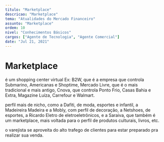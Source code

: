 ```yaml
---
titulo: "Marketplace"
descricao: "Marketplace"
tema: "Atualidades do Mercado Financeiro"
assunto: "Marketplace"
ordem: 10
nivel: "Conhecimentos Básicos"
cargos: ["Agente de Tecnologia", "Agente Comercial"]
date: "Jul 21, 2021"
---
```


# Marketplace

é um shopping center virtual
Ex: B2W, que é a empresa que controla Submarino, Americanas e Shoptime, Mercado Livre, que é o mais tradicional e mais antigo, Cnova, que controla Ponto Frio, Casas Bahia e Extra, Magazine Luíza, Carrefour e Walmart.

perfil mais de nicho, como a Dafiti, de moda, esportes e infantil, a Madeireira Madeira e a Mobly, com perfil de decoração, a Netshoes, de esportes, a Ricardo Eletro de eletroeletrônicos, e a Saraiva, que também é um marketplace, mais voltada para o perfil de produtos culturais, livros, etc.

o varejista se aproveita do alto trafego de clientes para estar preparado pra realizar sua venda.